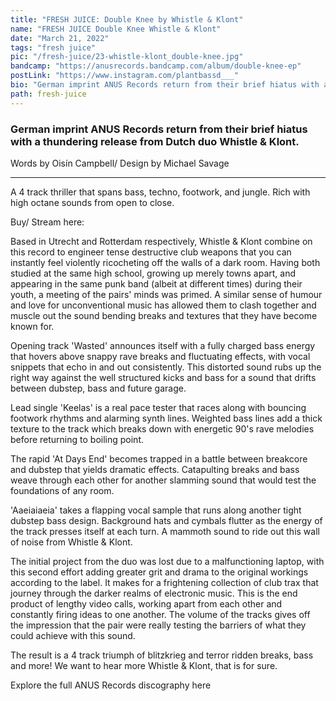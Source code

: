 ---
title: "FRESH JUICE: Double Knee by Whistle & Klont"
name: "FRESH JUICE Double Knee Whistle & Klont"
date: "March 21, 2022"
tags: "fresh juice"
pic: "/fresh-juice/23-whistle-klont_double-knee.jpg"
bandcamp: "https://anusrecords.bandcamp.com/album/double-knee-ep"
postLink: "https://www.instagram.com/plantbassd___"
bio: "German imprint ANUS Records return from their brief hiatus with a thundering release from Dutch duo Whistle & Klont"
path: fresh-juice
---

### German imprint ANUS Records return from their brief hiatus with a thundering release from Dutch duo Whistle & Klont.

<p className="smallText">Words by Oisín Campbell/ Design by Michael Savage</p>

<hr />

A 4 track thriller that spans bass, techno, footwork, and jungle. Rich with high octane sounds from open to close.

<BandCamp src="album=1058663103" />

Buy/ Stream here: <HoverLink url="anusrecords.bandcamp.com/album/double-knee-ep" external inline />

Based in Utrecht and Rotterdam respectively, Whistle & Klont combine on this record to engineer tense destructive club weapons that you can instantly feel violently ricocheting off the walls of a dark room. Having both studied at the same high school, growing up merely towns apart, and appearing in the same punk band (albeit at different times) during their youth, a meeting of the pairs' minds was primed. A similar sense of humour and love for unconventional music has allowed them to clash together and muscle out the sound bending breaks and textures that they have become known for.

Opening track 'Wasted' announces itself with a fully charged bass energy that hovers above snappy rave breaks and fluctuating effects, with vocal snippets that echo in and out consistently. This distorted sound rubs up the right way against the well structured kicks and bass for a sound that drifts between dubstep, bass and future garage.

Lead single 'Keelas' is a real pace tester that races along with bouncing footwork rhythms and alarming synth lines. Weighted bass lines add a thick texture to the track which breaks down with energetic 90's rave melodies before returning to boiling point.

<Picture src="/fresh-juice/23-ar.jpg" alt="ANUS records cover pic" size={1200} />

The rapid 'At Days End' becomes trapped in a battle between breakcore and dubstep that yields dramatic effects. Catapulting breaks and bass weave through each other for another slamming sound that would test the foundations of any room.

'Aaeiaiaeia' takes a flapping vocal sample that runs along another tight dubstep bass design. Background hats and cymbals flutter as the energy of the track presses itself at each turn. A mammoth sound to ride out this wall of noise from Whistle & Klont.

The initial project from the duo was lost due to a malfunctioning laptop, with this second effort adding greater grit and drama to the original workings according to the label. It makes for a frightening collection of club trax that journey through the darker realms of electronic music. This is the end product of lengthy video calls, working apart from each other and constantly firing ideas to one another. The volume of the tracks gives off the impression that the pair were really testing the barriers of what they could achieve with this sound.

The result is a 4 track triumph of blitzkrieg and terror ridden breaks, bass and more! We want to hear more Whistle & Klont, that is for sure.

Explore the full ANUS Records discography here <HoverLink url="anusrecords.bandcamp.com/music" external inline />
